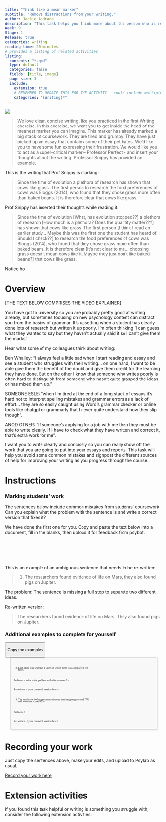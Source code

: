 ```yaml
---
title: "Think like a mean marker"
subtitle: "Remove distractions from your writing."
author: Jackie Andrade
description: "This task helps you think more about the person who is reading your work. You will practice thinking like a very cynical marker and discover how unnecessary phrases or poorly worded sentences can distract from the point the writer is making."
Week: 9
Stage: 1
Release: true
categories: writing
reading-time: 20 minutes
# provides a listing of related activities
listing:
  contents: "*.qmd"
  type: default
  categories: false
  fields: [title, image]
  page-size: 3
  include:
    extension: true
    # REMEMBER TO UPDATE THIS FOR THE ACTIVITY - could include multiple categories
    categories: "{Writing}*"
---
```


![](../images/DALL·E%202024-09-06%2011.57.52%20-%20A%20terrifying,%20female%20professor%20sitting%20at%20a%20cluttered%20desk,%20with%20an%20Edgar%20Allan%20Poe-inspired%20gothic%20atmosphere.%20The%20professor%20has%20sharp,%20intense%20featu.webp)

> We love clear, concise writing, like you practiced in the first Writing exercise. In this exercise, we want you to get inside the head of the meanest marker you can imagine. This marker has already marked a big stack of coursework. They are tired and grumpy. They have just picked up an essay that contains some of their pet hates. We’d like you to have some fun expressing their frustration. We would like you to act as a super-critical marker – Professor Perfect - and insert your thoughts about the writing. Professor Snippy has provided an example.

This is the writing that Prof Snippy is marking:

> Since the time of evolution a plethora of research has shown that cows like grass. The first person to research the food preferences of cows was Bloggs (2014), who found that they chose grass more often than baked beans. It is therefore clear that cows like grass.

Prof Snippy has inserted their thoughts while reading it:

> Since the time of evolution \[What, has evolution stopped??\] a plethora of research \[How much is a plethora? Does the quantity matter???\] has shown that cows like grass. The first person \[I think I read an earlier study... Maybe this was the first one the student has heard of. Should I check??\] to research the food preferences of cows was Bloggs (2014), who found that they chose grass more often than baked beans. It is therefore clear \[It’s not clear to me... choosing grass doesn’t mean cows like it. Maybe they just don’t like baked beans?\] that cows like grass.

Notice ho

# Overview

\[THE TEXT BELOW COMPRISES THE VIDEO EXPLAINER\]

You have got to university so you are probably pretty good at writing already, but sometimes focusing on new psychology content can distract you from the basics of grammar. It’s upsetting when a student has clearly done lots of research but written it up poorly. I’m often thinking ‘I can guess what they wanted to say but they haven’t actually said it so I can’t give them the marks’.

Hear what some of my colleagues think about writing:

Ben Whalley: "I always feel a little sad when I start reading and essay and see a student who struggles with their writing… on one hand, I want to be able give them the benefit of the doubt and give them credit for the learning they have done. But on the other I know that someone who writes poorly is often hard to distinguish from someone who hasn’t quite grasped the ideas or has mixed them up."

SOMEONE ESLE: “when I’m tired at the end of a long stack of essays it’s hard not to interpret spelling mistakes and grammar errors as a lack of effort… they are so easily caught using Word’s grammar checker or online tools like chatgpt or grammarly that I never quite understand how they slip though”.

ANOD OTNER: “If someone’s applying for a job with me then they must be able to write clearly. If I have to check what they have written and correct it, that’s extra work for me”.

I want you to write clearly and concisely so you can really show off the work that you are going to put into your essays and reports. This task will help you avoid some common mistakes and signpost the different sources of help for improving your writing as you progress through the course.

# Instructions

::: instruction
### Marking students’ work

The sentences below include common mistakes from students’ coursework. Can you explain what the problem with the sentence is and write a correct version that fixes it?

We have done the first one for you. Copy and paste the text below into a document, fill in the blanks, then upload it for feedback from psybot.
:::

<br><br><br><br>

This is an example of an ambiguous sentence that needs to be re-written:

> 1.  The researchers found evidence of life on Mars, they also found pigs on Jupiter.

The problem: The sentence is missing a full stop to separate two different ideas.

Re-written version:

> The researchers found evidence of life on Mars. They also found pigs on Jupiter.

### Additional examples to complete for yourself

<button id="copy-button" class="float-end btn btn-sm btn-success">

Copy the examples

</button>

```{=html}
<style>
.copybox {
  margin-left:2em;
  width: 90% !important;
  font-size:.6em;
  white-space: pre-wrap; 
  height:25em; 
  overflow: scroll;
  line-height:.7em;
  font-family: mono;
  padding: 10px; 
  border: 1px solid #ccc; 
  box-shadow: 2px 2px 5px rgba(0, 0, 0, 0.1); /* Adds a subtle drop shadow */
  background-color: #f8f8f8; /* Matches the background color of <pre> */
}


</style>
```
::: {.copybox .verbatim}
2.  Each child was seated at a table on which there was a display of ten faces.

Problem: \< what is the problem with this sentence? \>

Re-written: \< your corrected version here \>

3.  The results for both experiments showed that hedgehogs scored 77% and wombats scored 62%.

Problem: ?

Re-written: \< your corrected version here \>

4.  Seventy marmosets partook in the study.

Problem:

Re-written:

5.  The participants were half male and half female.

Problem:

Re-written:

6.  There was no affect of rain on mood. However, mood was effected by videos of kittens.

Problem:

Re-written:

7.  The results of this experiment showed that children in the sweets and caffeine condition performed better than children in the lettuce and broccoli condition.

Problem:

Re-written:

8.  A total of 71 people were used in this study.

Problem:

Re-written:

9.  Questionnaires were completed by four participants.

Problem:

Re-written:
:::

```{=html}
<script>

document.addEventListener('DOMContentLoaded', function() {
  const div = document.querySelector('.copybox');
  const button = document.getElementById('copy-button');

  // Function to copy text to clipboard
  function copyToClipboard() {
    const range = document.createRange();
    range.selectNodeContents(div);
    const selection = window.getSelection();
    selection.removeAllRanges();
    selection.addRange(range);

    try {
      document.execCommand('copy');
      alert('Copied to clipboard. Now edit the sentences and upload to PsyBot');
    } catch (err) {
      alert('Failed to copy text');
    }
    selection.removeAllRanges(); // Deselect the text
  }

  // Event listener for the copy button
  button.addEventListener('click', copyToClipboard);
});



</script>
```
# Recording your work

Just copy the sentences above, make your edits, and upload to Psylab as usual.

[Record your work here](https://pp.llemma.net){.submit-work .btn .btn-primary}

# Extension activities

If you found this task helpful or writing is something you struggle with, consider the following extension activities:

::: {#sample-listings}
:::
